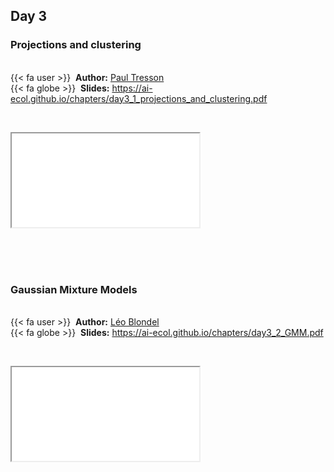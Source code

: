 
## Day 3 {.unnumbered}

### Projections and clustering

<br />
{{< fa user >}} &nbsp;**Author:** [Paul Tresson](http://paul.tresson.eu/)<br/>
{{< fa globe >}} &nbsp;**Slides:** <https://ai-ecol.github.io/chapters/day3_1_projections_and_clustering.pdf>



<br />

<div class="container">
  <iframe class="responsive-iframe" src="day3_1_projections_and_clustering.pdf"></iframe>
</div> 


<br /><br /><br />

### Gaussian Mixture Models

<br />
{{< fa user >}} &nbsp;**Author:** [Léo Blondel](https://www.alien.club/)<br/>
{{< fa globe >}} &nbsp;**Slides:** <https://ai-ecol.github.io/chapters/day3_2_GMM.pdf>


<br />

<div class="container">
  <iframe class="responsive-iframe" src="day3_2_GMM.pdf"></iframe>
</div> 


